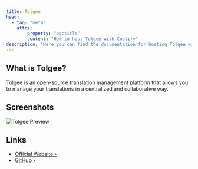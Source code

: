 ```yaml
---
title: Tolgee
head:
  - tag: "meta"
    attrs:
        property: "og:title"
        content: "How to host Tolgee with Coolify"
description: "Here you can find the documentation for hosting Tolgee with Coolify."
---
```



<Badge text="One-click setup." variant="note" size="large" />

## What is Tolgee?

Tolgee is an open-source translation management platform that allows you to manage your translations in a centralized and collaborative way.

## Screenshots

![Tolgee Preview](https://user-images.githubusercontent.com/18496315/188672133-064d2a26-e414-4f5e-ab43-549af8cb2145.gif)

## Links

- [Official Website ›](https://tolgee.io)
- [GitHub ›](https://github.com/tolgee/tolgee-platform)

